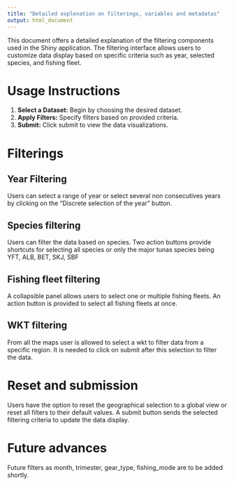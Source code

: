 ```yaml
---
title: "Detailed explenation on filterings, variables and metadatas"
output: html_document
---
```

  
This document offers a detailed explanation of the filtering components used in the Shiny application. The filtering interface allows users to customize data display based on specific criteria such as year, selected species, and fishing fleet.

# Usage Instructions

1. **Select a Dataset:** Begin by choosing the desired dataset.
2. **Apply Filters:** Specify filters based on provided criteria.
3. **Submit:** Click submit to view the data visualizations.


# Filterings 

## Year Filtering

Users can select a range of year or select several non consecutives years by clicking on the  "Discrete selection of the year" button.

## Species filtering 

Users can filter the data based on species. Two action buttons provide shortcuts for selecting all species or only the major tunas species being YFT, ALB, BET, SKJ, SBF

## Fishing fleet filtering 

A collapsible panel allows users to select one or multiple fishing fleets. An action button is provided to select all fishing fleets at once.

## WKT filtering

From all the maps user is allowed to select a wkt to filter data from a specific region. It is needed to click on submit after this selection to filter the data. 

# Reset and submission

Users have the option to reset the geographical selection to a global view or reset all filters to their default values. A submit button sends the selected filtering criteria to update the data display.

# Future advances

Future filters as month, trimester, gear_type, fishing_mode are to be added shortly. 
